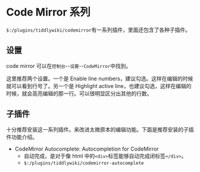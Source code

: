 # Code Mirror 系列

`$:/plugins/tiddlywiki/codemirror`有一系列插件，里面还包含了各种子插件。

## 设置

code mirror 可以在`控制台`--`设置`--`CodeMirror`中找到。

这里推荐两个设置。一个是 Enable line numbers，建议勾选。这样在编辑的时候就可以看到行号了。另一个是 Highlight active line，也建议勾选，这样在编辑的时候，就会高亮编辑的那一行。可以很明显区分出其他的行数。

## 子插件

十分推荐安装这一系列插件。来改进太微原本的编辑功能。下面是推荐安装的子插件功能介绍。

- CodeMirror Autocomplete: Autocompletion for CodeMirror
  - 自动完成，是对于像 html 中的`<div>`标签能够自动完成闭标签`</div>`。
  - `$:/plugins/tiddlywiki/codemirror-autocomplete`
